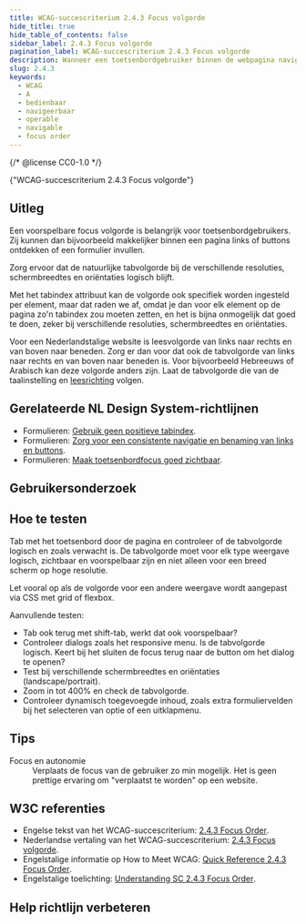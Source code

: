 ```yaml
---
title: WCAG-succescriterium 2.4.3 Focus volgorde
hide_title: true
hide_table_of_contents: false
sidebar_label: 2.4.3 Focus volgorde
pagination_label: WCAG-succescriterium 2.4.3 Focus volgorde
description: Wanneer een toetsenbordgebruiker binnen de webpagina navigeert, bijvoorbeeld met de Tab-toets, moet de tabvolgorde logisch en voorspelbaar zijn.
slug: 2.4.3
keywords:
  - WCAG
  - A
  - bedienbaar
  - navigeerbaar
  - operable
  - navigable
  - focus order
---
```


{/* @license CC0-1.0 */}


<WcagHeadingGroup level={1} conformanceLevel="Niveau A">
  {"WCAG-succescriterium 2.4.3 Focus volgorde"}
</WcagHeadingGroup>

## Uitleg

<Summary />

Een voorspelbare focus volgorde is belangrijk voor toetsenbordgebruikers. Zij kunnen dan bijvoorbeeld makkelijker binnen een pagina links of buttons ontdekken of een formulier invullen.

Zorg ervoor dat de natuurlijke tabvolgorde bij de verschillende resoluties, schermbreedtes en oriëntaties logisch blijft.

Met het tabindex attribuut kan de volgorde ook specifiek worden ingesteld per element, maar dat raden we af, omdat je dan voor elk element op de pagina zo'n tabindex zou moeten zetten, en het is bijna onmogelijk dat goed te doen, zeker bij verschillende resoluties, schermbreedtes en oriëntaties.

Voor een Nederlandstalige website is leesvolgorde van links naar rechts en van boven naar beneden. Zorg er dan voor dat ook de tabvolgorde van links naar rechts en van boven naar beneden is. Voor bijvoorbeeld Hebreeuws of Arabisch kan deze volgorde anders zijn. Laat de tabvolgorde die van de taalinstelling en [leesrichting](https://developer.mozilla.org/en-US/docs/Web/HTML/Global_attributes/dir) volgen.

## Gerelateerde NL Design System-richtlijnen

- Formulieren: [Gebruik geen positieve tabindex](/richtlijnen/formulieren/toetsenbord/tabindex).
- Formulieren: [Zorg voor een consistente navigatie en benaming van links en buttons](/richtlijnen/formulieren/meerdere-stappen/consistente-benaming).
- Formulieren: [Maak toetsenbordfocus goed zichtbaar](/richtlijnen/formulieren/visueel-ontwerp/focus-goed-zichtbaar).

## Gebruikersonderzoek

<CTAGebruikersonderzoek />

## Hoe te testen

Tab met het toetsenbord door de pagina en controleer of de tabvolgorde logisch en zoals verwacht is.
De tabvolgorde moet voor elk type weergave logisch, zichtbaar en voorspelbaar zijn en niet alleen voor een breed scherm op hoge resolutie.

Let vooral op als de volgorde voor een andere weergave wordt aangepast via CSS met grid of flexbox.

Aanvullende testen:

- Tab ook terug met shift-tab, werkt dat ook voorspelbaar?
- Controleer dialogs zoals het responsive menu. Is de tabvolgorde logisch. Keert bij het sluiten de focus terug naar de button om het dialog te openen?
- Test bij verschillende schermbreedtes en oriëntaties (landscape/portrait).
- Zoom in tot 400% en check de tabvolgorde.
- Controleer dynamisch toegevoegde inhoud, zoals extra formuliervelden bij het selecteren van optie of een uitklapmenu.

## Tips

<dl>
  <dt class="dl__term">Focus en autonomie</dt>
  <dd class="dl__definition">
    Verplaats de focus van de gebruiker zo min mogelijk. Het is geen prettige ervaring om "verplaatst te worden" op een
    website.
  </dd>
</dl>

## W3C referenties

- Engelse tekst van het WCAG-succescriterium: [<span lang="en">2.4.3 Focus Order</span>](https://www.w3.org/TR/WCAG22/#focus-order).
- Nederlandse vertaling van het WCAG-succescriterium: [2.4.3 Focus volgorde](https://www.w3.org/Translations/WCAG22-nl/#focus-order).
- Engelstalige informatie op <span lang="en">How to Meet WCAG</span>: [<span lang="en">Quick Reference 2.4.3 Focus Order</span>](https://www.w3.org/WAI/WCAG22/quickref/#focus-order).
- Engelstalige toelichting: [<span lang="en">Understanding SC 2.4.3 Focus Order</span>](https://www.w3.org/WAI/WCAG22/Understanding/focus-order.html).

<SpotlightSection>
  <Markdown omitH1 headinglevel={3}>
    <Disclaimer />
  </Markdown>
</SpotlightSection>

## Help richtlijn verbeteren

<Markdown omitH1 headinglevel={3}>
  <WCAGFooterInfo />
</Markdown>
